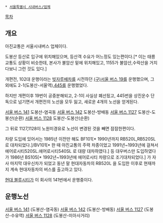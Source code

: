  * [[서울특별시 시내버스/업체]]

[[목차]]
== 개요 ==
아진교통은 서울시내버스 업체이다.

도봉산 등산로 입구에 위치해있으며, 등산객 수요가 어느정도 있는편이다.[* 이는 태릉교통도 상황이 비슷한데, 본사가 불암산 밑에 위치해있고, 1155가 불암산,수락산을 거치다보니 그런 것도 있다.]

개편전, 102대 운행이라는 [[빗자루배차]]를 시전하던 [[(구)서울 버스 19]]를 운행했으며, 그 외에도 2-1(도봉산-서울역),[[서울 버스 2214|445]]를 운행했었다.

하지만 개편이후 19번이 공중분해되고, 2-1이 사실상 폐선됬고, 445번을 상진운수 단독으로 넘기면서 개편전의 노선을 모두 잃고, 새로운 4개의 노선을 얻게된다.

[[서울 버스 141]]   도봉산-염곡동 
[[서울 버스 142]]   도봉산-방배동
[[서울 버스 1127]]  도봉산-도봉산(순환)
[[서울 버스 1128]]  도봉산-도봉산(순환)

그 뒤로 1127,1128이 노원미경유로 노선이 변경된 것을 빼면 잠잠한편이다.

차량 도입에 있어서는 1985년 이전만 해도 BF101[* 1990년까지 RB520L,RB520SL 로 대차되었다.]/BV101[* 한 때 아진교통의 주력 차종이었고 1991년~1993년에 걸쳐서 에어로시티520SL.에어로시티540SL 로 대량 대차하였다.] 등 대우버스만 도입하였다가 1986년 BS105[* 1992년~1993년에 에어로시티 차량으로 조기대차되었다.] 가 자사 마지막 대우신차가 되었고 동년 말 현대자동차의 RB520L 을 도입한 이후로 현재까지 계속 현대자동차의 버스를 출고하고 있다.

[[현대 블루시티]]가 이 회사의 141번에서 운행중이다.

== 운행노선 ==
[[서울 버스 141]] (도봉산-염곡동)
[[서울 버스 142]] (도봉산-방배동)
[[서울 버스 1127]] (도봉산-수유역)
[[서울 버스 1128]] (도봉산-미아사거리)
